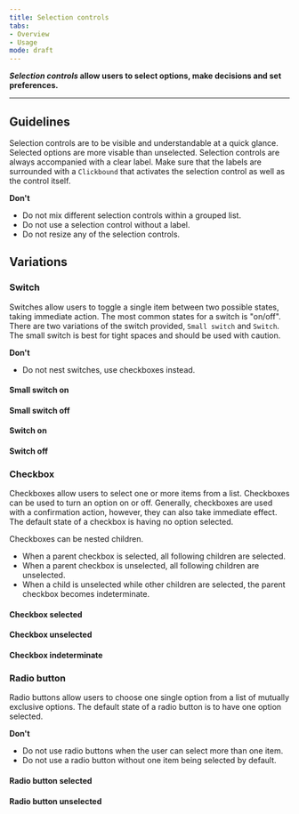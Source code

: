 ```yaml
---
title: Selection controls 
tabs: 
- Overview
- Usage
mode: draft
---
```


***Selection controls* allow users to select options, make decisions and set preferences.**
<!--One to two sentences as an introduction to the component-->

***

## Guidelines
<!--List how to use it, sizes, widths, grid interactions, color allowances -->

Selection controls are to be visible and understandable at a quick glance. Selected options are more visable than unselected. Selection controls are always accompanied with a clear label. Make sure that the labels are surrounded with a `Clickbound` that activates the selection control as well as the control itself.


**Don't**
<!--Bullet point list if needed -->

* Do not mix different selection controls within a grouped list. 
* Do not use a selection control without a label.
* Do not resize any of the selection controls. 

## Variations 
<!--One ### heading per frame in Figma, explaining each component in that frame. One 'content' section per variation if needed -->


### Switch

Switches allow users to toggle a single item between two possible states, taking immediate action. The most common states for a switch is "on/off". There are two variations of the switch provided, `Small switch` and `Switch`. The small switch is best for tight spaces and should be used with caution. 

**Don't**
<!--Bullet point list if needed -->

* Do not nest switches, use checkboxes instead. 

#### Small switch on
<Embed url="https://www.figma.com/file/0bGXR2sCwMVSDNyyzu5BXrO5/Desktop-UI?node-id=1432%3A976" />

#### Small switch off
<Embed url="https://www.figma.com/file/0bGXR2sCwMVSDNyyzu5BXrO5/Desktop-UI?node-id=1432%3A977" />

#### Switch on
<Embed url="https://www.figma.com/file/0bGXR2sCwMVSDNyyzu5BXrO5/Desktop-UI?node-id=1471%3A2" />

#### Switch off
<Embed url="https://www.figma.com/file/0bGXR2sCwMVSDNyyzu5BXrO5/Desktop-UI?node-id=1471%3A14" />


### Checkbox

Checkboxes allow users to select one or more items from a list. Checkboxes can be used to turn an option on or off. Generally, checkboxes are used with a confirmation action, however, they can also take immediate effect. The default state of a checkbox is having no option selected. 

Checkboxes can be nested children.
  * When a parent checkbox is selected, all following children are selected. 
  * When a parent checkbox is unselected, all following children are unselected. 
  * When a child is unselected while other children are selected, the parent checkbox becomes indeterminate. 
 


#### Checkbox selected
<Embed url="https://www.figma.com/file/0bGXR2sCwMVSDNyyzu5BXrO5/Desktop-UI?node-id=1432%3A978" />

#### Checkbox unselected
<Embed url="https://www.figma.com/file/0bGXR2sCwMVSDNyyzu5BXrO5/Desktop-UI?node-id=1432%3A979" />

#### Checkbox indeterminate
<Embed url="https://www.figma.com/file/0bGXR2sCwMVSDNyyzu5BXrO5/Desktop-UI?node-id=1432%3A980" />


### Radio button

Radio buttons allow users to choose one single option from a list of mutually exclusive options. The default state of a radio button is to have one option selected. 


**Don't**
<!--Bullet point list if needed -->

* Do not use radio buttons when the user can select more than one item. 
* Do not use a radio button without one item being selected by default. 

#### Radio button selected

<Embed url="https://www.figma.com/file/0bGXR2sCwMVSDNyyzu5BXrO5/Desktop-UI?node-id=1432%3A981" />

#### Radio button unselected

<Embed url="https://www.figma.com/file/0bGXR2sCwMVSDNyyzu5BXrO5/Desktop-UI?node-id=1432%3A982" />

